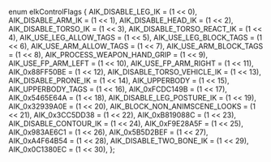 enum eIkControlFlags
{
	AIK_DISABLE_LEG_IK = (1 << 0),
	AIK_DISABLE_ARM_IK = (1 << 1),
	AIK_DISABLE_HEAD_IK = (1 << 2),
	AIK_DISABLE_TORSO_IK = (1 << 3),
	AIK_DISABLE_TORSO_REACT_IK = (1 << 4),
	AIK_USE_LEG_ALLOW_TAGS = (1 << 5),
	AIK_USE_LEG_BLOCK_TAGS = (1 << 6),
	AIK_USE_ARM_ALLOW_TAGS = (1 << 7),
	AIK_USE_ARM_BLOCK_TAGS = (1 << 8),
	AIK_PROCESS_WEAPON_HAND_GRIP = (1 << 9),
	AIK_USE_FP_ARM_LEFT = (1 << 10),
	AIK_USE_FP_ARM_RIGHT = (1 << 11),
	AIK_0x88FF50BE = (1 << 12),
	AIK_DISABLE_TORSO_VEHICLE_IK = (1 << 13),
	AIK_DISABLE_PRONE_IK = (1 << 14),
	AIK_UPPERBODY = (1 << 15),
	AIK_UPPERBODY_TAGS = (1 << 16),
	AIK_0xFCDC149B = (1 << 17),
	AIK_0x5465E64A = (1 << 18),
	AIK_DISABLE_LEG_POSTURE_IK = (1 << 19),
	AIK_0x32939A0E = (1 << 20),
	AIK_BLOCK_NON_ANIMSCENE_LOOKS = (1 << 21),
	AIK_0x3CC5DD38 = (1 << 22),
	AIK_0xB819088C = (1 << 23),
	AIK_DISABLE_CONTOUR_IK = (1 << 24),
	AIK_0xF9E28A5F = (1 << 25),
	AIK_0x983AE6C1 = (1 << 26),
	AIK_0x5B5D2BEF = (1 << 27),
	AIK_0xA4F64B54 = (1 << 28),
	AIK_DISABLE_TWO_BONE_IK = (1 << 29),
	AIK_0x0C1380EC = (1 << 30),
};